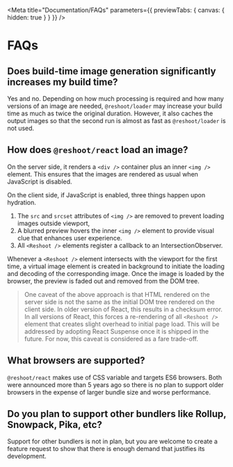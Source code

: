 

<Meta
  title="Documentation/FAQs"
  parameters={{ previewTabs: { canvas: { hidden: true } } }}
/>

# FAQs

## Does build-time image generation significantly increases my build time?

Yes and no. Depending on how much processing is required and how many versions of an image are needed, `@reshoot/loader` may increase your build time as much as twice the original duration. However, it also caches the output images so that the second run is almost as fast as `@reshoot/loader` is not used.

## How does `@reshoot/react` load an image?

On the server side, it renders a `<div />` container plus an inner `<img />` element. This ensures that the images are rendered as usual when JavaScript is disabled.

On the client side, if JavaScript is enabled, three things happen upon hydration.

1.  The `src` and `srcset` attributes of `<img />` are removed to prevent loading images outside viewport,
2.  A blurred preview hovers the inner `<img />` element to provide visual clue that enhances user experience.
3.  All `<Reshoot />` elements register a callback to an IntersectionObserver.

Whenever a `<Reshoot />` element intersects with the viewport for the first time, a virtual image element is created in background to initiate the loading and decoding of the corresponding image. Once the image is loaded by the browser, the preview is faded out and removed from the DOM tree.

> One caveat of the above approach is that HTML rendered on the server side is not the same as the initial DOM tree rendered on the client side. In older version of React, this results in a checksum error. In all versions of React, this forces a re-rendering of all `<Reshoot />` element that creates slight overhead to initial page load. This will be addressed by adopting React Suspense once it is shipped in the future. For now, this caveat is considered as a fare trade-off.

## What browsers are supported?

`@reshoot/react` makes use of CSS variable and targets ES6 browsers. Both were announced more than 5 years ago so there is no plan to support older browsers in the expense of larger bundle size and worse performance.

## Do you plan to support other bundlers like Rollup, Snowpack, Pika, etc?

Support for other bundlers is not in plan, but you are welcome to create a feature request to show that there is enough demand that justifies its development.
